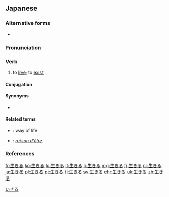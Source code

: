 ==Japanese==
{{ja-kanjitab|い|sort=いきる|yomi=kun}}

===Alternative forms===
* {{ja-l|活きる}}

===Pronunciation===
{{ja-pron|いきる|acc=2|acc_ref=SMK2}}

===Verb===
{{ja-verb|tr=intrans|type=2|いきる}}

# to [[live]]; to [[exist]]
#: {{ja-usex|キムはまだ'''生きて'''いた。|^キム は まだ '''いきて'''いた。|Kim was still '''alive'''.}}
#: {{ja-usex|世界平和のために'''生きる'''|^せかい へいわ の ため に '''いきる'''|'''live''' for the sake of world peace}}
#: {{ja-usex|難病とともに'''生きる'''|^なんびょう と とも に '''いきる'''|to '''live''' with an incurable disease}}
#: {{ja-usex|祖父[[ばかりか]]、曽祖父さえ'''生きて'''いる。|^そふ [[ばかり か]]、そうそふ さえ '''いきて'''いる。|Not only is my grandfather '''living''' but my great-grandfather as well.}}

====Conjugation====
{{ja-ichi|いき}}

====Synonyms====
* {{sense|to live}} {{ja-r|生存する|せいぞんする|linkto=生存}}

====Related terms====
* {{ja-r|生きる道|いきる みち}}: way of life
* {{ja-r|生き甲斐|いきいがい}}: ''[[raison d'être]]''

===References===
<references/>

[[Category:1000 Japanese basic words|いきる]]

[[fr:生きる]]
[[ko:生きる]]
[[lo:生きる]]
[[lt:生きる]]
[[li:生きる]]
[[mg:生きる]]
[[fj:生きる]]
[[nl:生きる]]
[[ja:生きる]]
[[pl:生きる]]
[[pt:生きる]]
[[fi:生きる]]
[[sv:生きる]]
[[chr:生きる]]
[[uk:生きる]]
[[zh:生きる]]